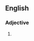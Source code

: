 ==English==
===Adjective===
{{en-adj|-|head=[[good enough]] for [[government]] [[work]]}}

# {{lb|en|idiom}} {{synonym of|en|close enough for government work}}

{{cln|en|8-syllable words}}